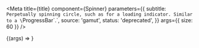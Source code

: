 

<Meta
  title={title}
  component={Spinner}
  parameters={{
    subtitle: `Perpetually spinning circle, such as for a loading indicator. Similar to a
\`ProgressBar\`.`,
    source: 'gamut',
    status: 'deprecated',
  }}
  args={{ size: 60 }}
/>

<Canvas>
  <Story name="Spinner">{(args) => <Spinner {...args} />}</Story>
</Canvas>

<PropsTable story="Spinner" />

